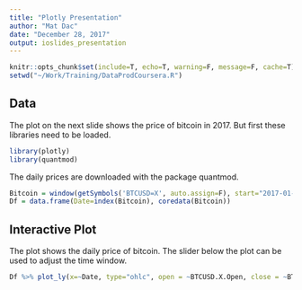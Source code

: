 ```yaml
---
title: "Plotly Presentation"
author: "Mat Dac"
date: "December 28, 2017"
output: ioslides_presentation
---
```


```r
knitr::opts_chunk$set(include=T, echo=T, warning=F, message=F, cache=T)
setwd("~/Work/Training/DataProdCoursera.R")
```

## Data

The plot on the next slide shows the price of bitcoin in 2017. But first these libraries need to be loaded. 

```r
library(plotly)
library(quantmod)
```

The daily prices are downloaded with the package quantmod.

```r
Bitcoin = window(getSymbols('BTCUSD=X', auto.assign=F), start="2017-01-01")
Df = data.frame(Date=index(Bitcoin), coredata(Bitcoin))
```

## Interactive Plot

The plot shows the daily price of bitcoin. The slider below the plot can be used to adjust the time window.

```r
Df %>% plot_ly(x=~Date, type="ohlc", open = ~BTCUSD.X.Open, close = ~BTCUSD.X.Close, high = ~BTCUSD.X.High, low = ~BTCUSD.X.Low)
```

